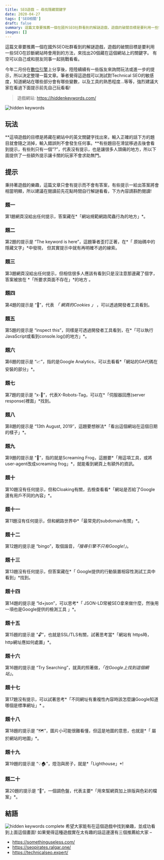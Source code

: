 ```yaml
---
title: SEO遊戲 – 尋找隱藏關鍵字
date: 2020-04-27
tags: ['SEO相關']
draft: false
summary: 這篇文章要推薦一個在國外SEO社群看到的解謎遊戲，遊戲的破關目標是要利用一些SEO在診斷網站時會用到的方法，來找出20個藏在這個網站上的關鍵字。 有空可以自己或和朋友同事一起挑戰看看。
images: []
---
```


這篇文章要推薦一個在國外SEO社群看到的解謎遊戲，遊戲的破關目標是要利用一些SEO在診斷網站時會用到的方法，來找出20個藏在這個網站上的關鍵字。 有空可以自己或和朋友同事一起挑戰看看。

今年二月份在[數位引擎](https://www.facebook.com/searchenginecommunity/photos/a.193015414769742/660704521334160/)上分享後，陸陸續續有一些版友來詢問玩法或進一步的提示，所以決定整理一篇文章。筆者覺得這遊戲可以測試對Technical SEO的敏感度，知道網站在哪些部分會有哪些變數，以及工具的熟悉程度…等等，強烈建議大家在看過下面提示前先自己玩看看!

> 遊戲網站: <https://hiddenkeywords.com/>

![hidden keywords](https://www.darrenhuang.com/wp-content/uploads/2020/04/hidden-keywords-1024x536.png)
## 玩法

**這項遊戲的目標是將藏在網站中的英文關鍵字找出來，輸入正確的話下方的題目就會隨之消掉，輸入錯誤則不會發生任何事。**有些題目在滑鼠移過去後會看到提示，有些則只有一個”?”，代表沒有提示，也是讓很多人頭痛的地方，所以下面提供了一些額外提示讓卡關的玩家不會求助無門。

## 提示

秉持著遊戲的樂趣，這篇文章只會有提示而不會有答案，有些提示一給出答案將會相當明顯，所以建議在閱讀前先花點時間自行解謎看看，下方內容請斟酌閱讀! 

### 題一

第1題網頁沒給出任何提示，答案藏在*「網站規範網路爬蟲行為的地方」*。

### 題二

第2題的提示是 “The keyword is here”，這題筆者歪打正著，在*「 原始碼中的隱藏文字」*中發現， 但其實提示中就有再明確不過的線索。

### 題三

第3題網頁沒給出任何提示，但相信很多人應該有看到只是沒注意那邊藏了個字，答案被放在 *「所要求頁面不存在」*的地方 。

### 題四

第4題的提示是 “🍪”，代表 *「 網頁的Cookies 」* ，可以透過開發者工具看到。 

### 題五

第5題的提示是 “inspect this”，同樣是可透過開發者工具看到，在*「可以執行JavaScript或看到console.log()的地方」*。

### 題六

第6題的提示是 “📈”，指的是Google Analytics，可以去看看*「網站的GA代碼在安裝的部分」*。

### 題七

第7題的提示是 “x\-🤖”，代表X\-Robots\-Tag，可以在*「伺服器回應(server response)裡面」*找到。

### 題八

第8題的提示是 “13th August, 2019″，這題要想辦法*「看出這個網站在這個日期的樣子」*。

### 題九

第9題的提示是 “🐸”，指的就是Screaming Frog，這題要*「用這項工具，或將user\-agent改成screaming frog」*，就能看到網頁上有額外的資訊。

### 題十

第10題沒有任何提示，但和Cloaking有關，去檢查看看*「網站是否給了Google還有用戶不同的內容」*。

### 題十一

第11題沒有任何提示，但和網路世界中*「最常見的subdomain有關」*。 

### 題十二

第12題的提示是 “bingo”，取個諧音，*「搜尋引擎不只有Google!」*。

### 題十三

第13題沒有任何提示，但答案藏在*「 Google提供的行動裝置相容性測試工具中看到」*找到。

### 題十四

第14題的提示是 “ld\+json”，可以思考*「 JSON\-LD常被SEO拿來做什麼，然後用一項也是Google提供的檢測工具 」*。

### 題十五

第15題的提示是 “🔓”，也就是SSL/TLS有關，試著思考當*「網站有 https時，http網址應如何處置」*。 

### 題十六

第16題的提示是 “Try Searching”，就真的照著做，*「在Google上找到這個網站」*。

### 題十七

第17題沒有提示，可以試著思考*「不同網址有重複性內容時該怎麼讓Google知道哪個是標準網址」* 。 

### 題十八

第18題的提示是 “🗺”，圖片小可能很難看懂，但這是地圖的意思，也就是*「 屬於網站的地圖」*。 

### 題十九

第19題的提示是 “💡🏠”，燈泡與房子，就是*「Lighthouse」*!

### 題二十

第20題的提示是 “🎨”，一個調色盤，代表主要*「用來幫網頁加上排版與色彩的檔案」*。

## 結語

![hidden keywords complete](https://www.darrenhuang.com/wp-content/uploads/2020/04/hidden-keywords-complete-1024x463.png)
希望大家能有在這個遊戲中找到樂趣，並成功看到上面這個畫面! 如果覺得這種遊戲實在太有趣的話這邊還有三個推薦給大家 – 

* <https://somethinguseless.com/>
* <https://seopirates.ralgar.one/>
* <https://technicalseo.expert/>


